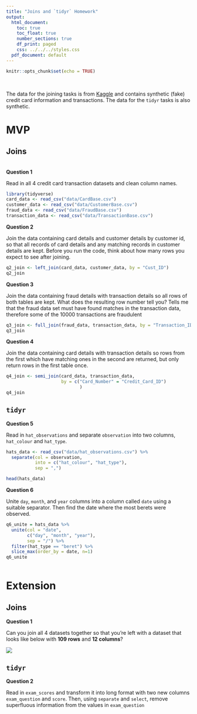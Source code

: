 ```yaml
---
title: "Joins and `tidyr` Homework"
output:
  html_document:
    toc: true
    toc_float: true
    number_sections: true
    df_print: paged
    css: ../../../styles.css
  pdf_document: default
---
```


```r
knitr::opts_chunk$set(echo = TRUE)
```

<br>

The data for the joining tasks is from [Kaggle](https://www.kaggle.com/ananta/credit-card-data) and contains synthetic (fake) credit card information and transactions. The data for the `tidyr` tasks is also synthetic.

# MVP

## Joins

<br>
**Question 1**

Read in all 4 credit card transaction datasets and clean column names.

```r
library(tidyverse)
card_data <- read_csv("data/CardBase.csv")
customer_data <- read_csv("data/CustomerBase.csv")
fraud_data <- read_csv("data/FraudBase.csv")
transaction_data <- read_csv("data/TransactionBase.csv")
```


**Question 2**

Join the data containing card details and customer details by customer id, so that all records of card details and any matching records in customer details are kept. Before you run the code, think about how many rows you expect to see after joining.

```r
q2_join <- left_join(card_data, customer_data, by = "Cust_ID")
q2_join
```


**Question 3**

Join the data containing fraud details with transaction details so all rows of both tables are kept. What does the resulting row number tell you?
Tells me that the fraud data set must have found matches in the transaction data, therefore some of the 10000 transactions are fraudulent
```r
q3_join <- full_join(fraud_data, transaction_data, by = "Transaction_ID")
q3_join
```


**Question 4**

Join the data containing card details with transaction details so rows from the first which have matching ones in the second are returned, but only return rows in the first table once.
```r
q4_join <- semi_join(card_data, transaction_data, 
                     by = c("Card_Number" = "Credit_Card_ID")
                            )
q4_join
```


## `tidyr`

**Question 5**

Read in `hat_observations` and separate `observation` into two columns, `hat_colour` and `hat_type`.
```r
hats_data <- read_csv("data/hat_observations.csv") %>% 
  separate(col = observation,
           into = c("hat_colour", "hat_type"),
           sep = ",")

head(hats_data)
```


**Question 6**

Unite `day`, `month`, and `year` columns into a column called `date` using a suitable separator. Then find the date where the most berets were observed.
```r
q6_unite = hats_data %>% 
  unite(col = "date",
        c("day", "month", "year"),
        sep = "/") %>% 
  filter(hat_type == "beret") %>% 
  slice_max(order_by = date, n=1)
q6_unite



```



# Extension

## Joins

**Question 1**

Can you join all 4 datasets together so that you're left with a dataset that looks like below with **109 rows** and **12 columns**?

![](images/all_joined.png)

## `tidyr`

**Question 2**

Read in `exam_scores` and transform it into long format with two new columns `exam_question` and `score`. Then, using `separate` and `select`, remove superfluous information from the values in `exam_question`